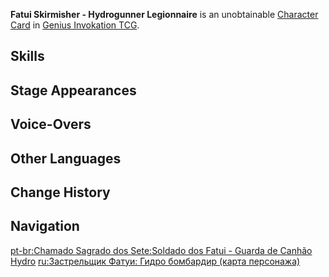 {{About|the [[Character Card]]|the [[Common Enemy]]|Fatui Skirmisher - Hydrogunner Legionnaire}}
{{Genius Invokation TCG Infobox
|title       = Fatui Skirmisher - Hydrogunner Legionnaire
|id          = 003203
|image       = Fatui Skirmisher - Hydrogunner Legionnaire Character Card.png
|type        = Character Card
|health      = 10
|element     = Hydro
|faction     = Fatui
|weapon      = Other Weapons
|features    = Fatui Skirmisher - Hydrogunner Legionnaire
}}
'''Fatui Skirmisher - Hydrogunner Legionnaire''' is an unobtainable [[Character Card]] in [[Genius Invokation TCG]].

==Skills==
{{Genius Invokation TCG Skills Table}}

==Stage Appearances==
{{Genius Invokation TCG Stage Appearances}}

==Voice-Overs==
{{VO/Enemy
|enemy                   = Skirmisher Spraygun Water (Character Card)
|vo_01_00_title          = Character Select
|vo_01_01_file           = vo gcg monster skirmisher spraygun water 01 selectonstage 01.ogg
|vo_01_01_tx_en          = Time to fulfill my duty!
|vo_01_02_file           = vo gcg monster skirmisher spraygun water 01 selectonstage 02.ogg
|vo_01_02_tx_en          = Let's go to work!

|vo_02_00_title          = Curative Bullet
|vo_02_01_file           = vo gcg monster skirmisher spraygun water 01 elementalart 01.ogg
|vo_02_01_tx_en          = Put your back into it!
|vo_02_02_file           = vo gcg monster skirmisher spraygun water 01 elementalart 02.ogg
|vo_02_02_tx_en          = No excuse for slacking!

|vo_03_00_title          = Elemental Buff: Hydro
|vo_03_01_file           = vo gcg monster skirmisher spraygun water 01 elementalburst 01.ogg
|vo_03_01_tx_en          = Hahahahahahahaha!

|vo_04_00_title          = Heavy Hit Taken
|vo_04_01_tx_en          = {{A|vo gcg monster skirmisher spraygun water 01 hitheavy 01.ogg}} {{A|vo gcg monster skirmisher spraygun water 01 hitheavy 02.ogg}}

|vo_05_00_title          = Defeated
|vo_05_01_file           = vo gcg monster skirmisher spraygun water 01 die 01.ogg
|vo_05_01_tx_en          = My work... ugh... finished...
|vo_05_02_file           = vo gcg monster skirmisher spraygun water 01 die 02.ogg
|vo_05_02_tx_en          = My duty... at an end...
}}

==Other Languages==
{{Other Languages|Transclude=Fatui Skirmisher - Hydrogunner Legionnaire}}

==Change History==
{{Change History|3.3}}

==Navigation==
{{Genius Invokation TCG Navbox|Character Card Unobtainable}}

[[pt-br:Chamado Sagrado dos Sete:Soldado dos Fatui - Guarda de Canhão Hydro]]
[[ru:Застрельщик Фатуи: Гидро бомбардир (карта персонажа)]]
